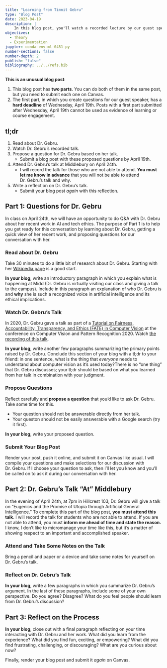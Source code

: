 ```yaml
---
title: "Learning from Timnit Gebru"
type: "Blog Post"
date: 2023-04-19
description: |
    In this blog post, you'll watch a recorded lecture by our guest speaker Dr. Timnit Gebru, propose some questions for her in our conversation, and reflect on her broad talk to the Middlebury campus. 
objectives: 
  - Theory
  - Experimentation
jupyter: conda-env-ml-0451-py
number-sections: false
number-depth: 2
publish: "false"
bibliography: ../../refs.bib
---
```


::: {.callout-note}

**This is an unusual blog post**: 

1. This blog post has **two parts**. You can do both of them in the same post, but you need to submit each one on Canvas. 
2. The first part, in which you create questions for our guest speaker, has a **hard deadline** of Wednesday, April 19th. Posts with a first part submitted after Wednesday, April 19th cannot be used as evidence of learning or course engagement. 

:::

## tl;dr

1. Read about Dr. Gebru. 
2. Watch Dr. Gebru's recorded talk. 
3. Propose a question for Dr. Gebru based on her talk.
    - Submit a blog post with these proposed questions by April 19th. 
4. Attend Dr. Gebru's talk at Middlebury on April 24th.
    - I will record the talk for those who are not able to attend. **You must let me know in advance** that you will not be able to attend Dr. Gebru's talk and why. 
5. Write a reflection on Dr. Gebru's talk. 
    - Submit your blog post *again* with this reflection. 

## Part 1: Questions for Dr. Gebru

In class on April 24th, we will have an opportunity to do Q&A with Dr. Gebru about her recent work in AI and tech ethics. The purpose of Part 1 is to help you get ready for this conversation by learning about Dr. Gebru, getting a quick view of her recent work, and proposing questions for our conversation with her. 

### Read about Dr. Gebru

Take 30 minutes to do a little bit of research about Dr. Gebru. Starting with her [Wikipedia page](https://en.wikipedia.org/wiki/Timnit_Gebru) is a good start. 

**In your blog**, write an introductory paragraph in which you explain what is happening at Midd (Dr. Gebru is virtually visiting our class and giving a talk to the campus). Include in this paragraph an explanation of who Dr. Gebru is and **why** she is such a recognized voice in artificial intelligence and its ethical implications. 

### Watch Dr. Gebru's Talk 

In 2020, Dr. Gebru gave a talk as part of a [Tutorial on Fairness, Accountability, Transparency, and Ethics (FATE) in Computer Vision](https://sites.google.com/view/fatecv-tutorial/home?authuser=0) at the conference on Computer Vision and Pattern Recognition 2020. Watch [the recording of this talk](https://www.youtube.com/watch?v=0sBE5OyD7fk&t=802s). 

**In your blog**, write another few paragraphs summarizing the primary points raised by Dr. Gebru. Conclude this section of your blog with a tl;dr to your friend: in one sentence, what is the thing that *everyone* needs to understand about computer vision as it's used today?[There is no "one thing" that Dr. Gebru discusses; your tl;dr should be based on what you learned from her talk in combination with your judgment.]{.aside} 

### Propose Questions

Reflect carefully and **propose a question** that you'd like to ask Dr. Gebru. Take some time for this. 

- Your question should not be answerable directly from her talk. 
- Your queston should not be easily answerable with a Google search (try it first). 

**In your blog**, write your proposed question. 

### Submit Your Blog Post

Render your post, push it online, and submit it on Canvas like usual. I will compile your questions and make selections for our discussion with Dr. Gebru. If I choose your question to ask, then I'll let you know and you'll be called on to ask it during our conversation with her. 

## Part 2: Dr. Gebru's Talk "At" Middlebury

In the evening of April 24th, at 7pm in Hillcrest 103, Dr. Gebru will give a talk on "Eugenics and the Promise of Utopia through Artificial General Intelligence." To complete this part of the blog post, **you must attend this talk**. I will record the talk for students who are not able to attend. If you are not able to attend, you must **inform me ahead of time and state the reason.** [I know, I don't like to micromanage your time like this, but it's a matter of showing respect to an important and accomplished speaker.]{.aside}

### Attend and Take Some Notes on the Talk

Bring a pencil and paper or a device and take some notes for yourself on Dr. Gebru's talk. 

### Reflect on Dr. Gebru's Talk

**In your blog**, write a few paragraphs in which you summarize Dr. Gebru's argument. In the last of these paragraphs, include some of your own perspective. Do you agree? Disagree? What do you feel people should learn from Dr. Gebru's discussion? 

## Part 3: Reflect on the Process

**In your blog**, close out with a final paragraph reflecting on your time interacting with Dr. Gebru and her work. What did you learn from the experience? What did you find fun, exciting, or empowering? What did you find frustrating, challenging, or discouraging? What are you curious about now? 

Finally, render your blog post and submit it *again* on Canvas. 